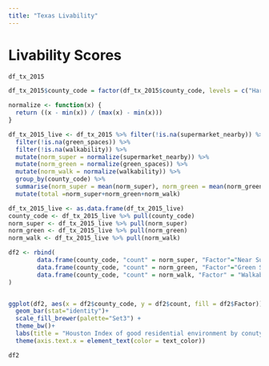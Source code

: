 ```yaml
---
title: "Texas Livability"
---
```


# Livability Scores 
```r
df_tx_2015
```
```r
df_tx_2015$county_code = factor(df_tx_2015$county_code, levels = c("Harris", "Fort Bend", "Montgomery", "Waller", "Liberty"))
```


```r
normalize <- function(x) {
  return ((x - min(x)) / (max(x) - min(x)))
}

df_tx_2015_live <- df_tx_2015 %>% filter(!is.na(supermarket_nearby)) %>%
  filter(!is.na(green_spaces)) %>%
  filter(!is.na(walkability)) %>%
  mutate(norm_super = normalize(supermarket_nearby)) %>% 
  mutate(norm_green = normalize(green_spaces)) %>% 
  mutate(norm_walk = normalize(walkability)) %>% 
  group_by(county_code) %>%
  summarise(norm_super = mean(norm_super), norm_green = mean(norm_green), norm_walk = mean(norm_walk)) %>% 
  mutate(total =norm_super+norm_green+norm_walk)

df_tx_2015_live <- as.data.frame(df_tx_2015_live)
county_code <- df_tx_2015_live %>% pull(county_code)
norm_super <- df_tx_2015_live %>% pull(norm_super)
norm_green <- df_tx_2015_live %>% pull(norm_green)
norm_walk <- df_tx_2015_live %>% pull(norm_walk)

df2 <- rbind(
        data.frame(county_code, "count" = norm_super, "Factor"="Near Supermarket"),
        data.frame(county_code, "count" = norm_green, "Factor"="Green Space"),
        data.frame(county_code, "count" = norm_walk, "Factor" = "Walkability")
)


ggplot(df2, aes(x = df2$county_code, y = df2$count, fill = df2$Factor))+
  geom_bar(stat="identity")+
  scale_fill_brewer(palette="Set3") +
  theme_bw()+
  labs(title = "Houston Index of good residential environment by conuty", subtitle = "Livability = Green Space Access + Near Supermarket + Walkability", y = "Index of good residential environment", x = "County", fill = 'Factor')+
  theme(axis.text.x = element_text(color = text_color))
```

```r
df2
```

